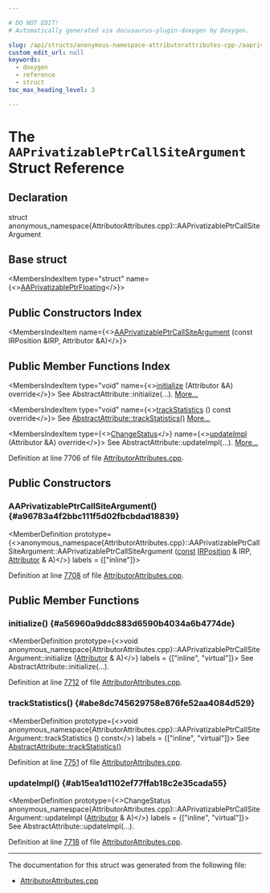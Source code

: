```yaml
---

# DO NOT EDIT!
# Automatically generated via docusaurus-plugin-doxygen by Doxygen.

slug: /api/structs/anonymous-namespace-attributorattributes-cpp-/aaprivatizableptrcallsiteargument
custom_edit_url: null
keywords:
  - doxygen
  - reference
  - struct
toc_max_heading_level: 3

---
```





# The `AAPrivatizablePtrCallSiteArgument` Struct Reference

<DoxygenPage pluginConfig={pluginConfig}>



## Declaration

<CodeBlock>struct anonymous_namespace{AttributorAttributes.cpp}::AAPrivatizablePtrCallSiteArgument</CodeBlock>

## Base struct

<MembersIndex>

<MembersIndexItem
  type="struct"
  name={<><a href="/docs/api/structs/anonymous-namespace-attributorattributes-cpp-/aaprivatizableptrfloating">AAPrivatizablePtrFloating</a></>}>
</MembersIndexItem>

</MembersIndex>

## Public Constructors Index

<MembersIndex>

<MembersIndexItem
  name={<><a href="#a96783a4f2bbc111f5d02fbcbdad18839">AAPrivatizablePtrCallSiteArgument</a> (const IRPosition &amp;IRP, Attributor &amp;A)</>}>
</MembersIndexItem>

</MembersIndex>

## Public Member Functions Index

<MembersIndex>

<MembersIndexItem
  type="void"
  name={<><a href="#a56960a9ddc883d6590b4034a6b4774de">initialize</a> (Attributor &amp;A) override</>}>
See AbstractAttribute::initialize(...). <a href="#a56960a9ddc883d6590b4034a6b4774de">More...</a>
</MembersIndexItem>

<MembersIndexItem
  type="void"
  name={<><a href="#abe8dc745629758e876fe52aa4084d529">trackStatistics</a> () const override</>}>
See <a href="/docs/api/structs/llvm/abstractattribute/#add85e4d78cefc67429904d7492aff9a4">AbstractAttribute::trackStatistics()</a> <a href="#abe8dc745629758e876fe52aa4084d529">More...</a>
</MembersIndexItem>

<MembersIndexItem
  type={<><a href="/docs/api/namespaces/llvm/#acd850975ae5042cacb64a9d0ea4715f3">ChangeStatus</a></>}
  name={<><a href="#ab15ea1d1102ef77ffab18c2e35cada55">updateImpl</a> (Attributor &amp;A) override</>}>
See AbstractAttribute::updateImpl(...). <a href="#ab15ea1d1102ef77ffab18c2e35cada55">More...</a>
</MembersIndexItem>

</MembersIndex>


Definition at line 7706 of file <a href="/docs/api/files/lib/lib/transforms/lib/transforms/ipo/attributorattributes-cpp">AttributorAttributes.cpp</a>.

<SectionDefinition>

## Public Constructors

### AAPrivatizablePtrCallSiteArgument() {#a96783a4f2bbc111f5d02fbcbdad18839}

<MemberDefinition
  prototype={<>anonymous&#95;namespace&#123;AttributorAttributes.cpp&#125;::AAPrivatizablePtrCallSiteArgument::AAPrivatizablePtrCallSiteArgument (<a href="/docs/api/files/lib/lib/target/lib/target/aarch64/aarch64promoteconstant-cpp/#a90f8350fecae261c25be85d38b451bff">const</a> <a href="/docs/api/structs/llvm/irposition">IRPosition</a> &amp; IRP, <a href="/docs/api/structs/llvm/attributor">Attributor</a> &amp; A)</>}
  labels = {["inline"]}>

Definition at line <a href="/docs/api/files/lib/lib/transforms/lib/transforms/ipo/attributorattributes-cpp/#l07708">7708</a> of file <a href="/docs/api/files/lib/lib/transforms/lib/transforms/ipo/attributorattributes-cpp">AttributorAttributes.cpp</a>.
</MemberDefinition>

</SectionDefinition>

<SectionDefinition>

## Public Member Functions

### initialize() {#a56960a9ddc883d6590b4034a6b4774de}

<MemberDefinition
  prototype={<>void anonymous&#95;namespace&#123;AttributorAttributes.cpp&#125;::AAPrivatizablePtrCallSiteArgument::initialize (<a href="/docs/api/structs/llvm/attributor">Attributor</a> &amp; A)</>}
  labels = {["inline", "virtual"]}>
See AbstractAttribute::initialize(...).

Definition at line <a href="/docs/api/files/lib/lib/transforms/lib/transforms/ipo/attributorattributes-cpp/#l07712">7712</a> of file <a href="/docs/api/files/lib/lib/transforms/lib/transforms/ipo/attributorattributes-cpp">AttributorAttributes.cpp</a>.
</MemberDefinition>

### trackStatistics() {#abe8dc745629758e876fe52aa4084d529}

<MemberDefinition
  prototype={<>void anonymous&#95;namespace&#123;AttributorAttributes.cpp&#125;::AAPrivatizablePtrCallSiteArgument::trackStatistics () const</>}
  labels = {["inline", "virtual"]}>
See <a href="/docs/api/structs/llvm/abstractattribute/#add85e4d78cefc67429904d7492aff9a4">AbstractAttribute::trackStatistics()</a>

Definition at line <a href="/docs/api/files/lib/lib/transforms/lib/transforms/ipo/attributorattributes-cpp/#l07751">7751</a> of file <a href="/docs/api/files/lib/lib/transforms/lib/transforms/ipo/attributorattributes-cpp">AttributorAttributes.cpp</a>.
</MemberDefinition>

### updateImpl() {#ab15ea1d1102ef77ffab18c2e35cada55}

<MemberDefinition
  prototype={<>ChangeStatus anonymous&#95;namespace&#123;AttributorAttributes.cpp&#125;::AAPrivatizablePtrCallSiteArgument::updateImpl (<a href="/docs/api/structs/llvm/attributor">Attributor</a> &amp; A)</>}
  labels = {["inline", "virtual"]}>
See AbstractAttribute::updateImpl(...).

Definition at line <a href="/docs/api/files/lib/lib/transforms/lib/transforms/ipo/attributorattributes-cpp/#l07718">7718</a> of file <a href="/docs/api/files/lib/lib/transforms/lib/transforms/ipo/attributorattributes-cpp">AttributorAttributes.cpp</a>.
</MemberDefinition>

</SectionDefinition>

<hr/>

The documentation for this struct was generated from the following file:

<ul>
<li><a href="/docs/api/files/lib/lib/transforms/lib/transforms/ipo/attributorattributes-cpp">AttributorAttributes.cpp</a></li>
</ul>

</DoxygenPage>
